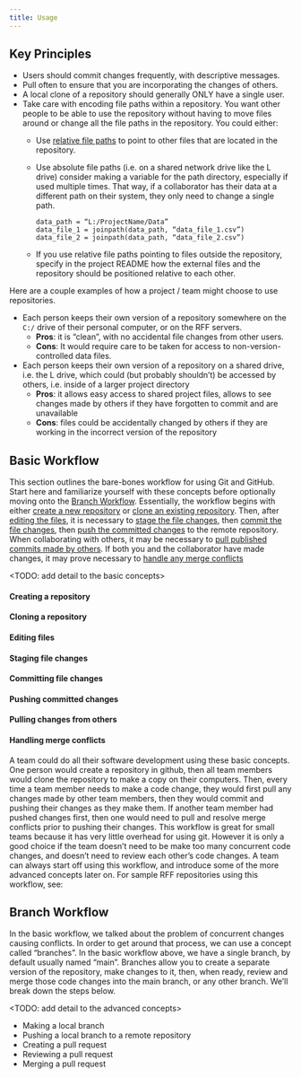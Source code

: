 ```yaml
---
title: Usage
---
```

## Key Principles

* Users should commit changes frequently, with descriptive messages. 
* Pull often to ensure that you are incorporating the changes of others.
* A local clone of a repository should generally ONLY have a single user.
* Take care with encoding file paths within a repository.
You want other people to be able to use the repository without having to move files around or change all the file paths in the repository.
You could either:
  * Use [relative file paths](./terminology.qmd#relative-file-paths) to point to other files that are located in the repository.
  * Use absolute file paths (i.e. on a shared network drive like the L drive) consider making a variable for the path directory, especially if used multiple times. That way, if a collaborator has their data at a different path on their system, they only need to change a single path.
    ```
    data_path = “L:/ProjectName/Data”
    data_file_1 = joinpath(data_path, “data_file_1.csv”)
    data_file_2 = joinpath(data_path, “data_file_2.csv”)
    ```

  * If you use relative file paths pointing to files outside the repository, specify in the project README how the external files and the repository should be positioned relative to each other.

Here are a couple examples of how a project / team might choose to use repositories.

* Each person keeps their own version of a repository somewhere on the `C:/` drive of their personal computer, or on the RFF servers.
  * __Pros__: it is “clean”, with no accidental file changes from other users.
  * __Cons__: It would require care to be taken for access to non-version-controlled data files.
* Each person keeps their own version of a repository on a shared drive, i.e. the L drive, which could (but probably shouldn’t) be accessed by others, i.e. inside of a larger project directory
  * __Pros__: it allows easy access to shared project files, allows to see changes made by others if they have forgotten to commit and are unavailable
  * __Cons__: files could be accidentally  changed by others if they are working in the incorrect version of the repository

## Basic Workflow

This section outlines the bare-bones workflow for using Git and GitHub.
Start here and familiarize yourself with these concepts before optionally moving onto the [Branch Workflow](#branch-workflow).
Essentially, the workflow begins with either [create a new repository](#creating-a-repository) or [clone an existing repository](#cloning-a-repository).
Then, after [editing the files](#editing-files), it is necessary to [stage the file changes](#staging-file-changes), then [commit the file changes](#commiting-file-changes), then [push the committed changes](#pushing-committed-changes) to the remote repository.
When collaborating with others, it may be necessary to [pull published commits made by others](#pulling-changes-from-others).
If both you and the collaborator have made changes, it may prove necessary to [handle any merge conflicts](#handling-merge-conflicts)

<TODO: add detail to the basic concepts>

#### Creating a repository
#### Cloning a repository
#### Editing files
#### Staging file changes
#### Committing file changes
#### Pushing committed changes
#### Pulling changes from others
#### Handling merge conflicts

A team could do all their software development using these basic concepts.
One person would create a repository in github, then all team members would clone the repository to make a copy on their computers.
Then, every time a team member needs to make a code change, they would first pull any changes made by other team members, then they would commit and pushing their changes as they make them. If another team member had pushed changes first, then one would need to pull and resolve merge conflicts prior to pushing their changes.
This workflow is great for small teams because it has very little overhead for using git.
However it is only a good choice if the team doesn’t need to be make too many concurrent code changes, and doesn’t need to review each other’s code changes.
A team can always start off using this workflow, and introduce some of the more advanced concepts later on.
For sample RFF repositories using this workflow, see:

## Branch Workflow

In the basic workflow, we talked about the problem of concurrent changes causing conflicts.
In order to get around that process, we can use a concept called “branches”.
In the basic workflow above, we have a single branch, by default usually named “main”.
Branches allow you to create a separate version of the repository, make changes to it, then, when ready, review and merge those code changes into the main branch, or any other branch.
We’ll break down the steps below.

<TODO: add detail to the advanced concepts>

* Making a local branch
* Pushing a local branch to a remote repository
* Creating a pull request
* Reviewing a pull request
* Merging a pull request
